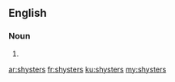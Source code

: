 ==English==

===Noun===
{{head|en}}

# {{plural of|shyster}}

[[ar:shysters]]
[[fr:shysters]]
[[ku:shysters]]
[[my:shysters]]